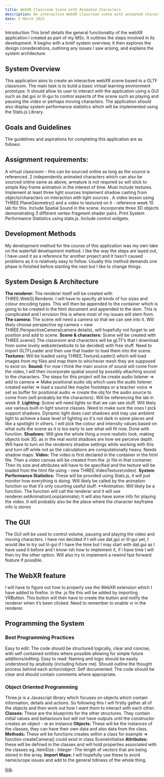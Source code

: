 ---
title: WebXR Classroom Scene with Animated Characters
description: An interactive WebXR classroom scene with animated characters and spatial sound, using Three.js.
date: 5 March 2023
---
Introduction
This brief details the general functionality of the webXR application I created as part of my MSc. It outlines the steps involved in its development. It begins with a brief system overview, it then explores the design considerations, outlining any issues I saw arising, and explains the system architecture.

## System Overview
This application aims to create an interactive webXR scene based in a GLTF classroom. The main task is to build a basic virtual learning environment prototype. It should allow its user to interact with the application using a GUI such as dat.gui or lil-gui to control aspects of the scene such as playing and pausing the video or perhaps moving characters. The application should also display system performance statistics which will be implemented using the  Stats.js Library.

## Goals and Guidelines
The guidelines and aspirations for completing this application are as follows:
 
## Assignment requirements:
A virtual classroom - this can be sourced online as long as the source is referenced.
2 independently animated characters which can also be sourced online same as above, armature is not required so will stick to simple Key-frame animation in the interest of time. Must include textures.
Implement at least three light sources 
Implement shadow casting from objects/characters on interaction with light sources .
A video lesson using THREE.PlaneGeometry() and a video to textured on it - reference week 10 lab for this.
Include Spatial Sound in the scene.
Incorporate three 3D objects demonstrating 3 different vertex-fragment shader pairs.
Print System Performance Statistics using stats.js.
Include control widgets.

## Development Methods

My development method for the course of this application was my own take on the waterfall development method. I like the way the steps are layed out, I have used it as a reference for another project and It hasn’t caused problems as it is relatively easy to follow. Usually this method  demands one phase is finished before starting the next but I like to change things.


## System Design & Architecture 

**The renderer:** The renderer itself will be created with  THREE.WebGLRenderer. I will have to specify all kinds of fun sizes and colour encoding types. This will then be appended to the container which is going to be created in the html document and appended to the dom. This is complicated and I envision this is where most of my issues will stem from.
**The camera:** The scene will need a camera so that we can see into it. Will likely choose perspective eg camera = new THREE.PerspectiveCamera(camera details), will hopefully not forget to set position and add to scene. 
**Scene & characters:** Scene will be created with THREE.scene() The classroom and characters will be gLTF’s that I download from some lovely website(website to be decided) with free stuff. Need to import GLTFLoader and then use that loader to load them into the scene.
**Textures:** Will be loaded using THREE.TextureLoader() which will load images from my files and map them to whichever mesh they are supposed to exist on. 
**Sound:** For now I think the main source of sound will come from the video, I will then incorporate spatial sound by possibly attaching sound to the characters. The steps for this project will be create audio listener => add to camera => Make positional audio obj which uses the audio listener created earlier => load a sound like maybe footsteps or a  teacher voice => set as buffer for positional audio => create the obj for the audio source to come from (will probably be the characters). Will be referencing the lab in week 8.
**Lighting:** Scene will need lights so that we can see stuff. Will likely use various built-in light source classes. Need to make sure the ones I pick support shadows. Dynamic light does cast shadows and may use ambient light to achieve a base level of lighting so it's not dark in some places and like a spotlight in others. I will pick the colour and intensity values based on what suits the scene as it is too early to see what will fit now. Done with function.
**Shadows:** Will give the whole thing a more realistic look, making objects look 3D, as in the real world shadows are how we perceive depth. Will have to turn on the renderers  shadow settings while working with this and turn off while not as the calculations are computationally heavy. Needs shadow maps.
**Video:** The video is first declared in the container in the html file. Then a video canvas will be created from the .js file in that container. Then its size and attributes will have to be specified and the texture will be loaded from the html file using - new THREE.VideoTexture(video). 
**System Performance Statistics:** These will be provided using Stats.js, it will just monitor how everything is doing. Will likely be called by the animation function so that it’s only counting useful stuff.
**Animation: Will likely be a function. The function will call the renderer and it will use  renderer.setAnimationLoop(animate); It will also have some info for playing the video. It will probably also be the place where the character keyframe info is stores 




## The GUI
The GUI will be used to control volume, pausing and playing the video and moving characters. I have not decided if I will use dat.gui or lil-gui yet, I would like to try out lil-gui if I have the time but I may start with dat.gui as I have used it before and I know-ish how to implement it, if i have time I will then try the other option. Will also try to implement a rewind fast forward feature if possible.

## The WebXR feature

I will have to figure out how to properly use the WebXR extension which I have added to firefox. In the .js file this will be added by importing VRButton. This button will then have to create the button and notify the renderer when it’s been clicked. Need to remember to enable vr in the renderer.

## Programming the System 
### Best  Programming Practices
Easy to edit: The code should be structured logically, clear and concise, with self contained entities where possible allowing for simple future additions/editing.
Easy to read: Naming and logic should be easily understood by anybody (including future me). Should outline the thought process behind each action/object.
Self documented: The code should be clear and should contain comments where appropriate.

### Object Oriented Programming 
Three.js is a Javascript library which focuses on objects which contain information, details and actions. So following this I will firstly gather all of the objects and then work out how I want them to interact with each other.
**Classes:** These are the blueprints for the other structures. They contain initial values and behaviours but will not have outputs until the constructor creates an object - ie an instance 
**Objects:** These will be the instances of the classes, they can have their own data and also data from the class.
**Methods:** These will be functions creates within a class for example =>  function createCamera() could exist in class SceneInitialise
**Attributes:** these will be defined in the classes and will hold properties associated with the classes eg..itemSize : Integer -The length of vectors that are being stored in the array.
**Import Maps:** I will hopefully use these to avoid name/scope issues and add to the general tidiness of the whole thing.



[link](https://cs1.ucc.ie/~mkl1/CS6105/VLE/appFiles/).
